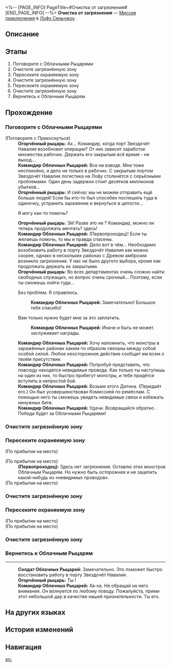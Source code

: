 <%-- [PAGE_INFO]
PageTitle=#Очистка от загрязнения#
[END_PAGE_INFO] --%>
{{Дополнить|Диалоги.}}
{{Миссия Инфобокс
|id              = 4072122
|Название        = 
|Изображение     = Миссия Очистка от загрязнения.png
|Тип             = Миссия приключения
|Событие         = 
|Глава           = 
|Условия         = 
|Персонажи       = Командир Облачных Рыцарей; Огорчённый рыцарь; Первопроходец; Солдат Облачных Рыцарей
|СтартЛокация    = [[Лофу Сяньчжоу]] — [[Порт Звездочёт Навалия]]
|Мир             = Лофу Сяньчжоу
|Предыдущая      = 
|Следующая       = 
|Награды         = 
}}
'''Очистка от загрязнения''' — [[Миссия приключения]] в [[Лофу Сяньчжоу]].

==Описание==
{{Описание|<!--официальное описание из Перекрёстка судеб-->}}

==Этапы==
# Поговорите с Облачными Рыцарями
# Очистите загрязнённую зону
# Пересеките охраняемую зону
# Очистите загрязнённую зону
# Пересеките охраняемую зону
# Очистите загрязнённую зону
# Вернитесь к Облачным Рыцарям

==Прохождение==
{{Дополнить}}

===Поговорите с Облачными Рыцарями===
{{Описание миссии|тип=Миссия приключения|локация=Порт Звездочёт Навалия|Поговорите с Облачными Рыцарями, охраняющими порт Звездочёт Навалия, и узнайте, не требуется ли им помощь.}}
{{Диалог Начало}}

;(Поговорите с Прикоснуться)
:'''Огорчённый рыцарь:''' Ах... Командир, когда порт Звездочёт Навалия возобновит операции? От них зависит заработок множества рабочих. Держать его закрытым всё время - не выход...
:'''Командир Облачных Рыцарей:''' Все на взводе. Мне тоже неспокойно, и дело не только в рабочих. С закрытым портом Звездочёт Навалия логистика на Лофу столкнётся с серьёзными проблемами. Один день задержки стоит десятков миллионов убытков...
:'''Огорчённый рыцарь:''' И сейчас мы не можем отправить ещё больше людей! Если бы кто-то был способен поспешить туда в одиночку, устранить заражение и вернуться в целости...
:{{Диалог|Стрелка}} Я могу как-то помочь?
:'''Огорчённый рыцарь:''' Эй! Разве это не {{MC|ж=наша героиня|м=наш герой}}? Командир, можно ли теперь продолжать мечтать? {{MC|ж=Наша спасительница|м=Наш спаситель}} здесь!
:'''Командир Облачных Рыцарей:''' (Первопроходец)! Если ты желаешь помочь, то мы и правда спасены.
:'''Командир Облачных Рыцарей:''' Дело вот в чём... Необходимо возобновить работу в порту Звездочёт Навалия как можно скорее, однако в нескольких районах с Древом амброзии возникло загрязнение. У нас не было другого выбора, кроме как продолжать держать их закрытыми.
:'''Огорчённый рыцарь:''' Во всех департаментах очень сложно найти свободных служащих, но вопрос очень срочный... Поэтому, если ты сможешь пойти туда...
:{{Диалог|Стрелка}} Без проблем. Я справлюсь.
::'''Командир Облачных Рыцарей:''' Замечательно! Большое тебе спасибо!
:{{Диалог|Стрелка}} Вам только нужно будет мне за это заплатить.
::'''Командир Облачных Рыцарей:''' Иначе и быть не может. {{MC|ж=Великая героиня|м=Великий герой}} заслуживает награды.
:'''Командир Облачных Рыцарей:''' Хочу напомнить, что монстры в заражённых районах каким-то образом связаны между собой особой силой. Любое неосторожное действие сообщит им всем о твоём присутствии.
:'''Командир Облачных Рыцарей:''' Попробуй представить, что повсюду находятся невидимые провода. Как только ты наступишь на один из них, то быстро прибегут монстры, и тебе придётся вступить в непростой бой.
:'''Командир Облачных Рыцарей:''' Возьми этого Дитина. (Передаёт его.) Он был усовершенствован Комиссией по ремёслам. С помощью него ты сможешь увидеть невидимые связи и избежать ненужных битв.
:'''Командир Облачных Рыцарей:''' Удачи. Возвращайся обратно {{MC|ж=невредимой|м=невредимым}}. Победа будет за Облачными Рыцарями!
{{Диалог Конец}}

===Очистите загрязнённую зону===
{{Описание миссии|тип=Миссия приключения|локация=Порт Звездочёт Навалия|Очистите все загрязнения.}}
{{Диалог Начало}}
{{Диалог Конец}}

===Пересеките охраняемую зону===
{{Описание миссии|тип=Миссия приключения|локация=Порт Звездочёт Навалия|Используйте Дитина для пересечения охраняемой зоны и постарайтесь не привлечь внимание противников.}}
{{Диалог Начало}}
;(По прибытии на место)

;(По прибытии на место)
:'''(Первопроходец):''' Здесь нет загрязнения. Оставлю этих монстров Облачным Рыцарям. Но нужно быть осторожнее и не зацепить какой-нибудь из «невидимых проводов».
;(По прибытии на место)
{{Диалог Конец}}

===Очистите загрязнённую зону===
{{Описание миссии|тип=Миссия приключения|локация=Порт Звездочёт Навалия|Очистите все загрязнения.}}
{{Диалог Начало}}
{{Диалог Конец}}

===Пересеките охраняемую зону===
{{Описание миссии|тип=Миссия приключения|локация=Порт Звездочёт Навалия|Используйте Дитина для пересечения охраняемой зоны и постарайтесь не привлечь внимание противников.}}
{{Диалог Начало}}
;(По прибытии на место)
;(По прибытии на место)
{{Диалог Конец}}

===Очистите загрязнённую зону===
{{Описание миссии|тип=Миссия приключения|локация=Порт Звездочёт Навалия|Очистите все загрязнения.}}
{{Диалог Начало}}
{{Диалог Конец}}

===Вернитесь к Облачным Рыцарям===
{{Описание миссии|тип=Миссия приключения|локация=Порт Звездочёт Навалия|Вернитесь к Облачным Рыцарям, охраняющим порт Звездочёт Навалия, и получите награду.}}
{{Диалог Начало}}
----
:'''Солдат Облачных Рыцарей:''' Замечательно. Это поможет быстро восстановить работу в порту Звездочёт Навалия.
:'''Огорчённый рыцарь:''' Ты {{MC|ж=настоящая героиня|м=настоящий герой}}!
:'''Командир Облачных Рыцарей:''' Ха-ха. Не обращай на него внимания. Он волнуется по любому поводу. Пожалуйста, прими этот небольшой дар в качестве нашей признательности. Ты {{MC|ж=заслужила|м=заслужил}} его.
{{Диалог Конец}}

==На других языках==
{{На других языках
|en   = Pollution Purification
|zhs  = 污染清理
|zht  = 污染清理
|ja   = 汚染処理
|ko   = 오염 청소
|es   = Limpieza de la contaminación
|fr   = Assainissement de la pollution
|ru   = Очистка от загрязнения
|th   = ชะล้างมลภาวะ
|vi   = Xử Lý Sự Ô Uế
|de   = Verschmutzungsreinigung
|id   = Pembersihan Polusi
|pt   = Purificação de Poluição
}}

==История изменений==
{{История изменений|3.5}}

==Навигация==
{{Миссия приключения Навбокс|Глава }}

[[en:]]
